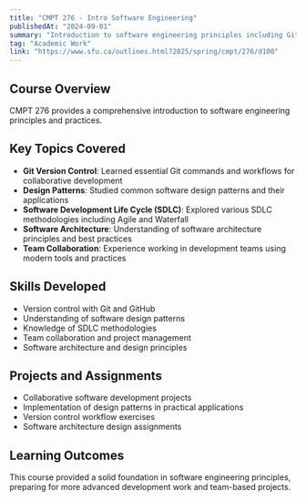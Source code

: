 ```yaml
---
title: "CMPT 276 - Intro Software Engineering"
publishedAt: "2024-09-01"
summary: "Introduction to software engineering principles including Git, Design Patterns, and Software Development Life Cycle (SDLC)."
tag: "Academic Work"
link: "https://www.sfu.ca/outlines.html?2025/spring/cmpt/276/d100"
---
```


## Course Overview

CMPT 276 provides a comprehensive introduction to software engineering principles and practices.

## Key Topics Covered

- **Git Version Control**: Learned essential Git commands and workflows for collaborative development
- **Design Patterns**: Studied common software design patterns and their applications
- **Software Development Life Cycle (SDLC)**: Explored various SDLC methodologies including Agile and Waterfall
- **Software Architecture**: Understanding of software architecture principles and best practices
- **Team Collaboration**: Experience working in development teams using modern tools and practices

## Skills Developed

- Version control with Git and GitHub
- Understanding of software design patterns
- Knowledge of SDLC methodologies
- Team collaboration and project management
- Software architecture and design principles

## Projects and Assignments

- Collaborative software development projects
- Implementation of design patterns in practical applications
- Version control workflow exercises
- Software architecture design assignments

## Learning Outcomes

This course provided a solid foundation in software engineering principles, preparing for more advanced development work and team-based projects. 